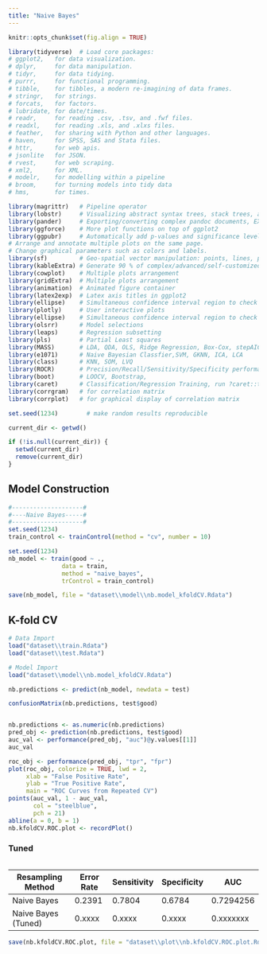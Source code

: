 ```yaml
---
title: "Naive Bayes"
---
```


```r
knitr::opts_chunk$set(fig.align = TRUE)

library(tidyverse)  # Load core packages: 
# ggplot2,   for data visualization.
# dplyr,     for data manipulation.
# tidyr,     for data tidying.
# purrr,     for functional programming.
# tibble,    for tibbles, a modern re-imagining of data frames.
# stringr,   for strings.
# forcats,   for factors.
# lubridate, for date/times.
# readr,     for reading .csv, .tsv, and .fwf files.
# readxl,    for reading .xls, and .xlxs files.
# feather,   for sharing with Python and other languages.
# haven,     for SPSS, SAS and Stata files.
# httr,      for web apis.
# jsonlite   for JSON.
# rvest,     for web scraping.
# xml2,      for XML.
# modelr,    for modelling within a pipeline
# broom,     for turning models into tidy data
# hms,       for times.

library(magrittr)   # Pipeline operator
library(lobstr)     # Visualizing abstract syntax trees, stack trees, and object sizes
library(pander)     # Exporting/converting complex pandoc documents, EX: df to Pandoc table
library(ggforce)    # More plot functions on top of ggplot2
library(ggpubr)     # Automatically add p-values and significance levels  plots. 
# Arrange and annotate multiple plots on the same page. 
# Change graphical parameters such as colors and labels.
library(sf)         # Geo-spatial vector manipulation: points, lines, polygons
library(kableExtra) # Generate 90 % of complex/advanced/self-customized/beautiful tables
library(cowplot)    # Multiple plots arrangement
library(gridExtra)  # Multiple plots arrangement
library(animation)  # Animated figure container
library(latex2exp)  # Latex axis titles in ggplot2
library(ellipse)    # Simultaneous confidence interval region to check C.I. of 2 slope parameters
library(plotly)     # User interactive plots
library(ellipse)    # Simultaneous confidence interval region to check C.I. of 2 regressors
library(olsrr)      # Model selections 
library(leaps)      # Regression subsetting 
library(pls)        # Partial Least squares
library(MASS)       # LDA, QDA, OLS, Ridge Regression, Box-Cox, stepAIC, etc,.
library(e1071)      # Naive Bayesian Classfier,SVM, GKNN, ICA, LCA
library(class)      # KNN, SOM, LVQ
library(ROCR)       # Precision/Recall/Sensitivity/Specificity performance plot 
library(boot)       # LOOCV, Bootstrap,
library(caret)      # Classification/Regression Training, run ?caret::trainControl
library(corrgram)   # for correlation matrix
library(corrplot)   # for graphical display of correlation matrix

set.seed(1234)        # make random results reproducible

current_dir <- getwd()

if (!is.null(current_dir)) {
  setwd(current_dir)
  remove(current_dir)
}
```


## Model Construction
```r
#--------------------#
#----Naive Bayes-----#
#--------------------#
set.seed(1234)
train_control <- trainControl(method = "cv", number = 10)

set.seed(1234)
nb_model <- train(good ~ ., 
               data = train, 
               method = "naive_bayes", 
               trControl = train_control)

save(nb_model, file = "dataset\\model\\nb.model_kfoldCV.Rdata")
```

## K-fold CV
```r
# Data Import
load("dataset\\train.Rdata")
load("dataset\\test.Rdata")

# Model Import
load("dataset\\model\\nb.model_kfoldCV.Rdata")

nb.predictions <- predict(nb_model, newdata = test)

confusionMatrix(nb.predictions, test$good)


nb.predictions <- as.numeric(nb.predictions)
pred_obj <- prediction(nb.predictions, test$good)
auc_val <- performance(pred_obj, "auc")@y.values[[1]]
auc_val

roc_obj <- performance(pred_obj, "tpr", "fpr")
plot(roc_obj, colorize = TRUE, lwd = 2,
     xlab = "False Positive Rate", 
     ylab = "True Positive Rate",
     main = "ROC Curves from Repeated CV")
points(auc_val, 1 - auc_val, 
       col = "steelblue", 
       pch = 21)
abline(a = 0, b = 1)
nb.kfoldCV.ROC.plot <- recordPlot()
```

### Tuned
```r

```

| Resampling Method  | Error Rate | Sensitivity | Specificity | AUC       |
| ------------------ | ---------- | ----------- | ----------- | --------- |
| Naive Bayes        | 0.2391     | 0.7804      | 0.6784      | 0.7294256 |
| Naive Bayes (Tuned)| 0.xxxx     | 0.xxxx      | 0.xxxx      | 0.xxxxxxx |

```r
save(nb.kfoldCV.ROC.plot, file = "dataset\\plot\\nb.kfoldCV.ROC.plot.Rdata")
```